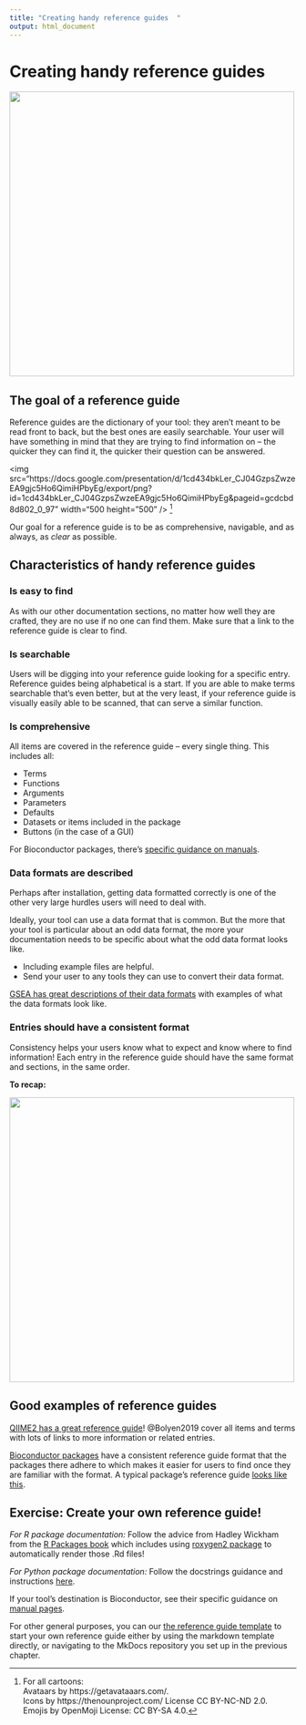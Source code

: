 ```yaml
---
title: "Creating handy reference guides  "
output: html_document
---
```


# Creating handy reference guides

<img src="https://docs.google.com/presentation/d/1cd434bkLer_CJ04GzpsZwzeEA9gjc5Ho6QimiHPbyEg/export/png?id=1cd434bkLer_CJ04GzpsZwzeEA9gjc5Ho6QimiHPbyEg&pageid=gd422c5de97_0_48" width="500" height="500" />

## The goal of a reference guide

Reference guides are the dictionary of your tool: they aren't meant to be read front to back, but the best ones are easily searchable.
Your user will have something in mind that they are trying to find information on -- the quicker they can find it, the quicker their question can be answered.

<img src="https://docs.google.com/presentation/d/1cd434bkLer_CJ04GzpsZwzeEA9gjc5Ho6QimiHPbyEg/export/png?id=1cd434bkLer_CJ04GzpsZwzeEA9gjc5Ho6QimiHPbyEg&pageid=gcdcbd8d802_0_97" width="500 height="500" />
^[For all cartoons:     
Avataars by https://getavataaars.com/.   
Icons by https://thenounproject.com/ License CC BY-NC-ND 2.0.     
Emojis by OpenMoji License: CC BY-SA 4.0.]

Our goal for a reference guide is to be as comprehensive, navigable, and as always, as _clear_ as possible.

## Characteristics of handy reference guides

### Is easy to find

As with our other documentation sections, no matter how well they are crafted, they are no use if no one can find them.
Make sure that a link to the reference guide is clear to find.

### Is searchable

Users will be digging into your reference guide looking for a specific entry.
Reference guides being alphabetical is a start.
If you are able to make terms searchable that's even better, but at the very least, if your reference guide is visually easily able to be scanned, that can serve a similar function.

### Is comprehensive

All items are covered in the reference guide -- every single thing.
This includes all:

- Terms
- Functions
- Arguments
- Parameters
- Defaults
- Datasets or items included in the package
- Buttons (in the case of a GUI)

For Bioconductor packages, there's [specific guidance on manuals](http://cran.fhcrc.org/doc/manuals/R-exts.html#Documenting-functions).

### Data formats are described

Perhaps after installation, getting data formatted correctly is one of the other very large hurdles users will need to deal with.

Ideally, your tool can use a data format that is common.
But the more that your tool is particular about an odd data format, the more your documentation needs to be specific about what the odd data format looks like.

- Including example files are helpful.
- Send your user to any tools they can use to convert their data format.

[GSEA has great descriptions of their data formats](https://www.gsea-msigdb.org/gsea/doc/GSEAUserGuideTEXT.htm#_Loading_Data) with examples of what the data formats look like.

### Entries should have a consistent format

Consistency helps your users know what to expect and know where to find information!
Each entry in the reference guide should have the same format and sections, in the same order.

**To recap:**

<img src="https://docs.google.com/presentation/d/1cd434bkLer_CJ04GzpsZwzeEA9gjc5Ho6QimiHPbyEg/export/png?id=1cd434bkLer_CJ04GzpsZwzeEA9gjc5Ho6QimiHPbyEg&pageid=gd2cd8e726d_0_0" width="500" height="500" />

## Good examples of reference guides

[QIIME2 has a great reference guide](https://docs.qiime2.org/2021.2/glossary/)!
@Bolyen2019 cover all items and terms with lots of links to more information or related entries.

[Bioconductor packages](https://bioconductor.org/packages/3.12/bioc/) have a consistent reference guide format that the packages there adhere to which makes it easier for users to find once they are familiar with the format.
A typical package's reference guide [looks like this](https://bioconductor.org/packages/3.12/bioc/manuals/GenomicRanges/man/GenomicRanges.pdf).

## Exercise: Create your own reference guide!

_For R package documentation:_
Follow the advice from Hadley Wickham from the [R Packages book](https://r-pkgs.org/man.html) which includes using [roxygen2 package](https://cran.r-project.org/web/packages/roxygen2/vignettes/roxygen2.html) to automatically render those .Rd files!

_For Python package documentation:_
Follow the docstrings guidance and instructions [here](https://realpython.com/documenting-python-code/).

If your tool's destination is Bioconductor, see their specific guidance on [manual pages](https://bioconductor.org/developers/package-guidelines/#manpages).

For other general purposes, you can our [the reference guide template](https://raw.githubusercontent.com/jhudsl/itcr-template-documentation/master/docs/reference_guide_template.md) to start your own reference guide either by using the markdown template directly, or navigating to the MkDocs repository you set up in the previous chapter.
